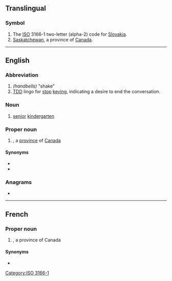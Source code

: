 {{also|sk|Sk|-sk|.sk|-isk|sk.|s.k.}}
==Translingual==

===Symbol===
{{head|mul|symbol}}

# The [[ISO]] 3166-1 two-letter (alpha-2) code for [[Slovakia]].
# [[Saskatchewan]], a province of [[Canada]].

[[Category:ISO 3166-1]]

----

==English==

===Abbreviation===
{{rfc-header|Abbreviation}}
{{head|en|abbreviation}}

# ''(handbells)'' "shake"
# [[TDD]] lingo for [[stop]] [[keying]], indicating a desire to end the conversation.

===Noun===
{{en-noun}}

# {{lb|en|Canada}} [[senior]] [[kindergarten]]

===Proper noun===
{{en-proper-noun}}

# {{abbreviation of|lang=en|Saskatchewan}}, a [[province]] of [[Canada]]

====Synonyms====
* {{l|en|Sask.}}
* {{l|en|Sask}}

===Anagrams===
* {{anagrams|en|K's|K/S|KS|Ks|k's|ks}}

----

==French==

===Proper noun===
{{fr-proper-noun}}

# {{abbreviation of|lang=fr|Saskatchewan}}, a province of Canada

====Synonyms====
* {{l|fr|Sask.}}